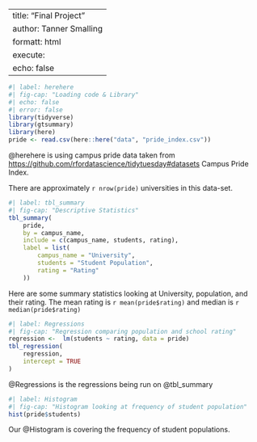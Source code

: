 ```{}
```

---
title: "Final Project"
author: Tanner Smalling
formatt: html
execute: 
  echo: false
---

```r
#| label: herehere
#| fig-cap: "Loading code & Library"
#| echo: false
#| error: false
library(tidyverse)
library(gtsummary)
library(here)
pride <- read.csv(here::here("data", "pride_index.csv"))
```

@herehere is using campus pride data taken from <https://github.com/rfordatascience/tidytuesday#datasets> Campus Pride Index.

There are approximately `r nrow(pride)` universities in this data-set.

```r
#| label: tbl_summary
#| fig-cap: "Descriptive Statistics"
tbl_summary(
	pride,
	by = campus_name,
	include = c(campus_name, students, rating),
	label = list(
		campus_name = "University", 
		students = "Student Population",
		rating = "Rating"
	))
```

Here are some summary statistics looking at University, population, and their rating. The mean rating is `r mean(pride$rating)` and median is `r median(pride$rating)`

```r
#| label: Regressions
#| fig-cap: "Regression comparing population and school rating"
regression <-  lm(students ~ rating, data = pride)
tbl_regression(
	regression,
	intercept = TRUE
)
```

@Regressions is the regressions being run on @tbl_summary

```r
#| label: Histogram
#| fig-cap: "Histogram looking at frequency of student population"
hist(pride$students)
```

Our @Histogram is covering the frequency of student populations.
